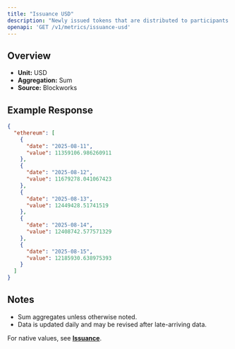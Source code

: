 ```yaml
---
title: "Issuance USD"
description: "Newly issued tokens that are distributed to participants (such as validators, miners, or stakers) as compensation for participating in consensus."
openapi: 'GET /v1/metrics/issuance-usd'
---
```


## Overview

- **Unit:** USD
- **Aggregation:** Sum
- **Source:** Blockworks

## Example Response

```json
{
  "ethereum": [
    {
      "date": "2025-08-11",
      "value": 11359106.986260911
    },
    {
      "date": "2025-08-12",
      "value": 11679278.041067423
    },
    {
      "date": "2025-08-13",
      "value": 12449428.51741519
    },
    {
      "date": "2025-08-14",
      "value": 12408742.577571329
    },
    {
      "date": "2025-08-15",
      "value": 12185930.638975393
    }
  ]
}
```

## Notes
- Sum aggregates unless otherwise noted.
- Data is updated daily and may be revised after late-arriving data.


<Note>For native values, see **[Issuance](./issuance)**.</Note>
